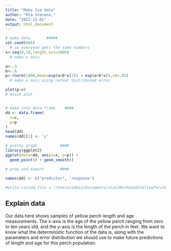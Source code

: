 ```yaml
---
title: "Make Sim data"
author: "Mia Stevens,"
date: "2022-12-01"
output: html_document
---
```


```r

# make data       #####
set.seed(666)
  # so everyone gets the same numbers
x<-seq(0,10,length.out=1000)
  # make x axis

a<-.3
b<-.6
p<-rnorm(1000,mean=exp(a+b*x)/(1 + exp(a+b*x)),sd=.05)
  # make y axis using normal distributed erros

plot(p~x)
# quick plot


# make into data frame    ####
dd <- data.frame(
  x=x,
  p=p
)
head(dd)
names(dd)[2] <- 'y'

# pretty graph          ####
library(ggplot2)
ggplot(data=dd, aes(x=x, y=p)) +
  geom_point() + geom_smooth()
  
# prep and export       ####

names(dd) <- c("predictor", 'response')

#write.csv(dd,file = "/Users/admin/Documents/statsMethodsG5YellowPerchGrowthRate.csv",row.names = F)
```


## Explain data

Our data here shows samples of yellow perch length and age measurements. The x-axis is the age of the yellow perch ranging from zero to ten years old, and the y-axis is the length of the perch in feet. We want to know what the deterministic function of the data is, along with the parameters and error distribution we should use to make future predictions of length and age for this perch population.